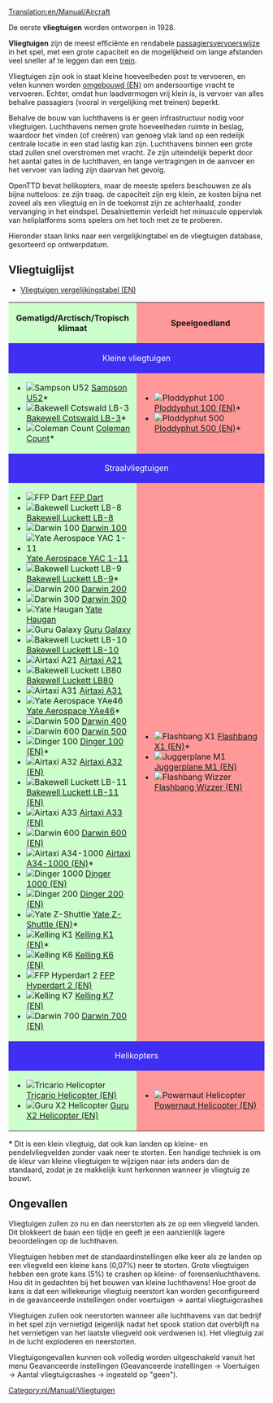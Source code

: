 [[Translation:en/Manual/Aircraft]]
{{nl/Vertaling|en/Manual/Aircraft|95}}
{{nl/Manual/Inhoudsopgave}}

De eerste '''vliegtuigen''' worden ontworpen in 1928.

'''Vliegtuigen''' zijn de meest efficiënte en rendabele [[nl/Manual/Voertuigen|passagiersvervoerswijze]] in het spel, met een grote capaciteit en de mogelijkheid om lange afstanden veel sneller af te leggen dan een [[nl/Manual/Treinen|trein]].

Vliegtuigen zijn ook in staat kleine hoeveelheden post te vervoeren, en velen kunnen worden [[en/Manual/Refit|omgebouwd (EN)]] om andersoortige vracht te vervoeren. Echter, omdat hun laadvermogen vrij klein is, is vervoer van alles behalve passagiers (vooral in vergelijking met treinen) beperkt.

Behalve de bouw van luchthavens is er geen infrastructuur nodig voor vliegtuigen. Luchthavens nemen grote hoeveelheden ruimte in beslag, waardoor het vinden (of creëren) van genoeg vlak land op een redelijk centrale locatie in een stad lastig kan zijn. Luchthavens binnen een grote stad zullen snel overstromen met vracht. Ze zijn uiteindelijk beperkt door het aantal gates in de luchthaven, en lange vertragingen in de aanvoer en het vervoer van lading zijn daarvan het gevolg.

OpenTTD bevat helikopters, maar de meeste spelers beschouwen ze als bijna nutteloos: ze zijn traag. de capaciteit zijn erg klein, ze kosten bijna net zoveel als een vliegtuig en in de toekomst zijn ze achterhaald, zonder vervanging in het eindspel. Desalniettemin verleidt het minuscule oppervlak van heliplatforms soms spelers om het toch met ze te proberen.

Hieronder staan ​​links naar een vergelijkingtabel en de vliegtuigen database, gesorteerd op ontwerpdatum. 

==Vliegtuiglijst==
*[[en/Manual/Base Set/Aircraft/Air Comparison|Vliegtuigen vergelijkingstabel (EN)]]

{|border="1" cellspacing="2" cellpadding="3" rules="all" style="margin:1em 1em 1em 0; border:solid 1px #AAAAAA;"
!width="50%" style="background: #ccffcc" | Gematigd/Arctisch/Tropisch klimaat
!width="50%" style="background: #ff9999" | Speelgoedland
|-
! colspan="2" style="background: #3e2ff3; color:white" align="center" | Kleine vliegtuigen
|-
| style="background: #ccffcc" |
*[[File:en/Manual/Base Set/Aircraft/JunkersJU52.png|Sampson U52]] [[nl/Manual/Base Set/Aircraft/Sampson U52|Sampson U52]]*
*[[File:en/Manual/Base Set/Aircraft/DouglasDC-3Dakota.png|Bakewell Cotswald LB-3]] [[nl/Manual/Base Set/Aircraft/Bakewell Cotswald LB-3|Bakewell Cotswald LB-3]]*
*[[File:en/Manual/Base Set/Aircraft/VickersViscount.png|Coleman Count]] [[nl/Manual/Base Set/Aircraft/Coleman Count|Coleman Count]]*
| style="background: #ff9999" |
*[[File:en/Manual/Base Set/Aircraft/Ploddyphut100.png|Ploddyphut 100]] [[en/Manual/Base Set/Aircraft/Ploddyphut 100|Ploddyphut 100 (EN)]]*
*[[File:en/Manual/Base Set/Aircraft/Ploddyphut500.png|Ploddyphut 500]][[en/Manual/Base Set/Aircraft/Ploddyphut 500|Ploddyphut 500 (EN)]]*
|-
! colspan="2" style="background: #3e2ff3; color:white" align="center" | Straalvliegtuigen
|-
| style="background: #ccffcc" |
*[[File:en/Manual/Base Set/Aircraft/AërospatialeSE-310Caravelle.png|FFP Dart]] [[nl/Manual/Base Set/Aircraft/FFP Dart|FFP Dart]]
*[[File:en/Manual/Base Set/Aircraft/McDonnellDouglasDC-8.png|Bakewell Luckett LB-8]] [[nl/Manual/Base Set/Aircraft/Bakewell Luckett LB-8|Bakewell Luckett LB-8]]
*[[File:en/Manual/Base Set/Aircraft/Boeing727.png|Darwin 100]] [[nl/Manual/Base Set/Aircraft/Darwin 100|Darwin 100]]
*[[File:en/Manual/Base Set/Aircraft/BritishAerospaceBAC1-11.png|Yate Aerospace YAC 1-11]] [[nl/Manual/Base Set/Aircraft/Yate Aerospace YAC 1-11|Yate Aerospace YAC 1-11]]
*[[File:en/Manual/Base Set/Aircraft/McDonnellDouglasDC-9.png|Bakewell Luckett LB-9]] [[nl/Manual/Base Set/Aircraft/Bakewell Luckett LB-9|Bakewell Luckett LB-9]]*
*[[File:en/Manual/Base Set/Aircraft/Boeing737.png|Darwin 200]] [[nl/Manual/Base Set/Aircraft/Darwin 200|Darwin 200]]
*[[File:en/Manual/Base Set/Aircraft/Boeing747.png|Darwin 300]] [[nl/Manual/Base Set/Aircraft/Darwin 300|Darwin 300]]
*[[File:en/Manual/Base Set/Aircraft/BAC-AërospatialConcorde.png|Yate Haugan]] [[nl/Manual/Base Set/Aircraft/Yate Haugan|Yate Haugan]]
*[[File:en/Manual/Base Set/Aircraft/LockheedTristar.png|Guru Galaxy]] [[nl/Manual/Base Set/Aircraft/Guru Galaxy|Guru Galaxy]]
*[[File:en/Manual/Base Set/Aircraft/McDonnelDouglasDC-10.png|Bakewell Luckett LB-10]] [[nl/Manual/Base Set/Aircraft/Bakewell Luckett LB-10|Bakewell Luckett LB-10]]
*[[File:en/Manual/Base Set/Aircraft/AirbusA300.png|Airtaxi A21]] [[nl/Manual/Base Set/Aircraft/Airtaxi A21|Airtaxi A21]]
*[[File:en/Manual/Base Set/Aircraft/McDonnellDouglasMD80.png|Bakewell Luckett LB80]] [[nl/Manual/Base Set/Aircraft/Bakewell Luckett LB80|Bakewell Luckett LB80]]
*[[File:en/Manual/Base Set/Aircraft/AirbusA300.png|Airtaxi A31]] [[nl/Manual/Base Set/Aircraft/Airtaxi A31|Airtaxi A31]]
*[[File:en/Manual/Base Set/Aircraft/BritishAerospaceBAe46.png|Yate Aerospace YAe46]] [[nl/Manual/Base Set/Aircraft/Yate Aerospace YAe46|Yate Aerospace YAe46]]*
*[[File:en/Manual/Base Set/Aircraft/Boeing757.png|Darwin 500]] [[nl/Manual/Base Set/Aircraft/Darwin 400|Darwin 400]]
*[[File:en/Manual/Base Set/Aircraft/Boeing767.png|Darwin 600]] [[nl/Manual/Base Set/Aircraft/Darwin 500|Darwin 500]]
*[[File:en/Manual/Base Set/Aircraft/Fokker100.png|Dinger 100]] [[en/Manual/Base Set/Aircraft/Dinger 100|Dinger 100 (EN)]]*
*[[File:en/Manual/Base Set/Aircraft/AirbusA320.png|Airtaxi A32]] [[en/Manual/Base Set/Aircraft/Airtaxi A32|Airtaxi A32 (EN)]]
*[[File:en/Manual/Base Set/Aircraft/McDonnellDouglasMD-11.png|Bakewell Luckett LB-11]] [[en/Manual/Base Set/Aircraft/Bakewell Luckett LB-11|Bakewell Luckett LB-11 (EN)]]
*[[File:en/Manual/Base Set/Aircraft/AirbusA330.png|Airtaxi A33]] [[en/Manual/Base Set/Aircraft/Airtaxi A33|Airtaxi A33 (EN)]]
*[[File:en/Manual/Base Set/Aircraft/AirbusA330.png|Darwin 600]] [[en/Manual/Base Set/Aircraft/Darwin 600|Darwin 600 (EN)]]
*[[File:en/Manual/Base Set/Aircraft/AirTaxiA34-1000.png|Airtaxi A34-1000]] [[en/Manual/Base Set/Aircraft/Airtaxi A34-1000|Airtaxi A34-1000 (EN)]]*
*[[File:en/Manual/Base Set/Aircraft/Dinger1000.png|Dinger 1000]] [[en/Manual/Base Set/Aircraft/Dinger 1000|Dinger 1000 (EN)]]
*[[File:en/Manual/Base Set/Aircraft/Dinger200.png|Dinger 200]] [[en/Manual/Base Set/Aircraft/Dinger 200|Dinger 200 (EN)]]
*[[File:en/Manual/Base Set/Aircraft/YateZ-Shuttle.png|Yate Z-Shuttle]] [[en/Manual/Base Set/Aircraft/Yate Z-Shuttle|Yate Z-Shuttle (EN)]]*
*[[File:en/Manual/Base Set/Aircraft/KellingK1.png|Kelling K1]] [[en/Manual/Base Set/Aircraft/Kelling K1|Kelling K1 (EN)]]*
*[[File:en/Manual/Base Set/Aircraft/KellingK6.png|Kelling K6]] [[en/Manual/Base Set/Aircraft/Kelling K6|Kelling K6 (EN)]]
*[[File:en/Manual/Base Set/Aircraft/FFPHyperdart2.png|FFP Hyperdart 2]] [[en/Manual/Base Set/Aircraft/FFP Hyperdart 2|FFP Hyperdart 2 (EN)]]
*[[File:en/Manual/Base Set/Aircraft/KellingK7.png|Kelling K7]] [[en/Manual/Base Set/Aircraft/Kelling K7|Kelling K7 (EN)]]
*[[File:en/Manual/Base Set/Aircraft/Darwin700.png|Darwin 700]] [[en/Manual/Base Set/Aircraft/Darwin 700|Darwin 700 (EN)]]
| style="background: #ff9999" |
*[[File:en/Manual/Base Set/Aircraft/Flashbang X1.png|Flashbang X1]] [[en/Manual/Base Set/Aircraft/Flashbang X1|Flashbang X1 (EN)]]*
*[[File:en/Manual/Base Set/Aircraft/JuggerplaneM1.png|Juggerplane M1]] [[en/Manual/Base Set/Aircraft/Juggerplane M1|Juggerplane M1 (EN)]]
*[[File:en/Manual/Base Set/Aircraft/Flashbangwizzer.png|Flashbang Wizzer]] [[en/Manual/Base Set/Aircraft/Flashbang Wizzer|Flashbang Wizzer (EN)]]
|-
! colspan="2" style="background: #3e2ff3; color:white" align="center" | Helikopters
|-
| style="background: #ccffcc" |
*[[File:en/Manual/Base Set/Aircraft/SikorskyHelicopter.png|Tricario Helicopter]] [[en/Manual/Base Set/Aircraft/Tricario Helicopter|Tricario Helicopter (EN)]]
*[[File:en/Manual/Base Set/Aircraft/GuruX2Helicopter.png|Guru X2 Helicopter]] [[en/Manual/Base Set/Aircraft/Guru X2 Helicopter|Guru X2 Helicopter (EN)]]
| style="background: #ff9999" |
*[[File:en/Manual/Base Set/Aircraft/Powernauthelicopter.png|Powernaut Helicopter]] [[en/Manual/Base Set/Aircraft/Powernaut Helicopter|Powernaut Helicopter (EN)]]
|}

'''*''' Dit is een klein vliegtuig, dat ook kan landen op kleine- en pendelvliegvelden zonder vaak neer te storten. Een handige techniek is om de kleur van kleine vliegtuigen te wijzigen naar iets anders dan de standaard, zodat je ze makkelijk kunt herkennen wanneer je vliegtuig ze bouwt.

==Ongevallen==

Vliegtuigen zullen zo nu en dan neerstorten als ze op een vliegveld landen. Dit blokkeert de baan een tijdje en geeft je een aanzienlijk lagere beoordelingen op de luchthaven.

Vliegtuigen hebben met de standaardinstellingen elke keer als ze landen op een vliegveld een kleine kans (0,07%) neer te storten. Grote vliegtuigen hebben een grote kans (5%) te crashen op kleine- of forensenluchthavens. Hou dit in gedachten bij het bouwen van kleine luchthavens! Hoe groot de kans is dat een willekeurige vliegtuig neerstort kan worden geconfigureerd in de geavanceerde instellingen onder voertuigen -> aantal vliegtuigcrashes

Vliegtuigen zullen ook neerstorten wanneer alle luchthavens van dat bedrijf in het spel zijn vernietigd (eigenlijk nadat het spook station dat overblijft na het vernietigen van het laatste vliegveld ook verdwenen is). Het vliegtuig zal in de lucht exploderen en neerstorten.

Vliegtuigongevallen kunnen ook volledig worden uitgeschakeld vanuit het menu Geavanceerde instellingen (Geavanceerde instellingen -> Voertuigen -> Aantal vliegtuigcrashes -> ingesteld op "geen"). 

[[Category:nl/Manual/Vliegtuigen]]